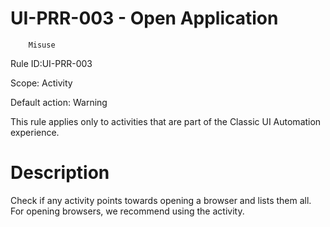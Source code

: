 ﻿# UI-PRR-003 - Open Application
        Misuse

Rule ID:UI-PRR-003

Scope: Activity

Default action: Warning

This rule applies only to activities that are part of the Classic UI Automation
            experience.

# Description

Check if any  activity points
                towards opening a browser and lists them all. For opening browsers, we recommend
                using the 
            activity.
